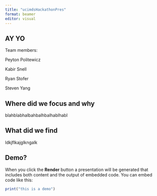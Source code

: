```yaml
---
title: "ucimdsHackathonPres"
format: beamer
editor: visual
---
```


## AY YO

Team members:

Peyton Politewicz

Kabir Snell

Ryan Stofer

Steven Yang

## Where did we focus and why

blahblabhalbahbalhbalhablhabl

## What did we find

ldkjflkajglkngalk

## Demo?

When you click the **Render** button a presentation will be generated that includes both content and the output of embedded code. You can embed code like this:

```r
print("this is a demo")
```
